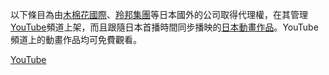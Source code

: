 以下條目為由[[木棉花國際|木棉花國際]]、[[羚邦集團|羚邦集團]]等日本國外的公司取得代理權，在其管理[[YouTube|YouTube]]頻道上架，而且跟隨日本首播時間同步播映的[[日本動畫|日本動畫作品]]。YouTube頻道上的動畫作品均可免費觀看。

[[Category:按線上播放平台分類的動畫作品|YouTube]]